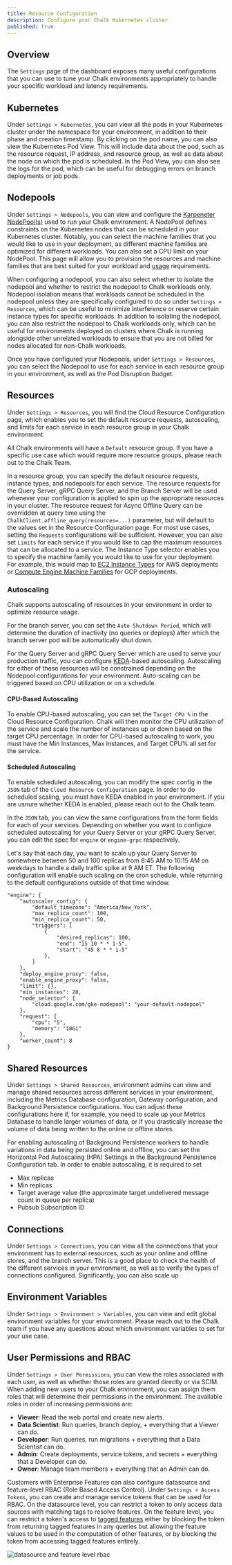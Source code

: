 ```yaml
---
title: Resource Configuration
description: Configure your Chalk Kubernetes cluster
published: true
---
```


## Overview

The `Settings` page of the dashboard exposes many useful configurations that you can use to
tune your Chalk environments appropriately to handle your specific workload and latency requirements.


## Kubernetes

Under `Settings > Kubernetes`, you can view all the pods in your Kubernetes cluster under the namespace
for your environment, in addition to their phase and creation timestamp. By clicking on the pod name,
you can also view the Kubernetes Pod View. This will include data about the pod, such as the resource
request, IP address, and resource group, as well as data about the node on which the pod is scheduled.
In the Pod View, you can also see the logs for the pod, which can be useful for debugging errors on
branch deployments or job pods.

## Nodepools

Under `Settings > Nodepools`, you can view and configure the [Karpeneter NodePool(s)](https://karpenter.sh/docs/concepts/nodepools/)
used to run your Chalk environment. A NodePool defines constraints on the Kubernetes nodes that can be
scheduled in your Kubernetes cluster. Notably, you can select the machine families that you would like
to use in your deployment, as different machine families are optimized for different workloads. You can
also set a CPU limit on your NodePool. This page will allow you to provision the resources and machine
families that are best suited for your workload and [usage](/docs/billing) requirements.

When configuring a nodepool, you can also select whether to isolate the nodepool and whether to
restrict the nodepool to Chalk workloads only. Nodepool isolation means that workloads cannot
be scheduled in the nodepool unless they are specifically configured to do so under
`Settings > Resources`, which can be useful to minimize interference or reserve certain instance
types for specific workloads. In addition to isolating the nodepool, you can also restrict the
nodepool to Chalk workloads only, which can be useful for environments deployed on clusters where
Chalk is running alongside other unrelated workloads to ensure that you are not billed for nodes
allocated for non-Chalk workloads.

Once you have configured your Nodepools, under `Settings > Resources`, you can select the Nodepool
to use for each service in each resource group in your environment, as well as the Pod Disruption
Budget.

## Resources

Under `Settings > Resources`, you will find the Cloud Resource Configuration page, which enables you
to set the default resource requests, autoscaling, and limits for each service in each resource group
in your Chalk environment.

All Chalk environments will have a `Default` resource group. If you have a specific use case which would
require more resource groups, please reach out to the Chalk Team.

In a resource group, you can specify the default resource requests, instance types, and nodepools for
each service. The resource requests for the Query Server, gRPC Query Server, and the Branch Server will
be used whenever your configuration is applied to spin up the appropriate resources in your cluster. The
resource request for Async Offline Query can be overridden at query time using the `ChalkClient.offline_query(resources=...)`
parameter, but will default to the values set in the Resource Configuration page. For most use cases,
setting the `Requests` configurations will be sufficient. However, you can also set `Limits` for
each service if you would like to cap the maximum resources that can be allocated to a service.
The Instance Type selector enables you to specify the machine family you would like to use for your
deployment. For example, this would map to [EC2 Instance Types](https://docs.aws.amazon.com/AWSEC2/latest/UserGuide/instance-types.html)
for AWS deployments or [Compute Engine Machine Families](https://cloud.google.com/compute/docs/machine-resource)
for GCP deployments.

### Autoscaling

Chalk supports autoscaling of resources in your environment in order to optimize resource usage.

For the branch server, you can set the `Auto Shutdown Period`, which will determine the duration of
inactivity (no queries or deploys) after which the branch server pod will be automatically shut down.

For the Query Server and gRPC Query Server which are used to serve your production traffic, you can
configure [KEDA](https://keda.sh/)-based autoscaling. Autoscaling for either of these resources will
be constrained depending on the Nodepool configurations for your environment. Auto-scaling can be
triggered based on CPU utilization or on a schedule.

#### CPU-Based Autoscaling

To enable CPU-based autoscaling, you can set the `Target CPU %` in the Cloud Resource Configuration.
Chalk will then monitor the CPU utilization of the service and scale the number of instances up or down
based on the target CPU percentage. In order for CPU-based autoscaling to work, you must have the
Min Instances, Max Instances, and Target CPU% all set for the service.

#### Scheduled Autoscaling

To enable scheduled autoscaling, you can modify the spec config in the `JSON` tab of the `Cloud
Resource Configuration` page. In order to do scheduled scaling, you must have KEDA enabled in your
environment. If you are usnure whether KEDA is enabled, please reach out to the Chalk team.

In the `JSON` tab, you can view the same configurations from the form fields for each of your services.
Depending on whether you want to configure scheduled autoscaling for your Query Server or your
gRPC Query Server, you can edit the spec for `engine` or `engine-grpc` respectively.

Let's say that each day, you want to scale up your Query Server to somewhere between 50 and 100 replicas
from 8:45 AM to 10:15 AM on weekdays to handle a daily traffic spike at 9 AM ET. The following
configuration will enable such scaling on the cron schedule, while returning to the default
configurations outside of that time window.

```
"engine": {
    "autoscaler_config": {
        "default_timezone": "America/New_York",
        "max_replica_count": 100,
        "min_replica_count": 50,
        "triggers": [
            {
                "desired_replicas": 100,
                "end": "15 10 * * 1-5",
                "start": "45 8 * * 1-5"
            },
        ]
    },
    "deploy_engine_proxy": false,
    "enable_engine_proxy": false,
    "limit": {},
    "min_instances": 20,
    "node_selector": {
        "cloud.google.com/gke-nodepool": "your-default-nodepool"
    },
    "request": {
        "cpu": "5",
        "memory": "10Gi"
    },
    "worker_count": 8
}

```

## Shared Resources

Under `Settings > Shared Resources`, environment admins can view and manage shared resources across
different services in your environment, including the Metrics Database configuration, Gateway
configuration, and Background Persistence configurations. You can adjust these configurations here
if, for example, you need to scale up your Metrics Database to handle larger volumes of data, or
if you drastically increase the volume of data being written to the online or offline stores.

For enabling autoscaling of Background Persistence workers to handle variations in data being persisted
online and offline, you can set the Horizontal Pod Autoscaling (HPA) Settings in the Background
Persistence Configuration tab. In order to enable autoscaling, it is required to set
* Max replicas
* Min replicas
* Target average value (the approximate target undelivered message count in queue per replica)
* Pubsub Subscription ID

## Connections

Under `Settings > Connections`, you can view all the connections that your environment has to external
resources, such as your online and offline stores, and the branch server. This is a good place to check
the health of the different services in your environment, as well as to verify the types of connections
configured. Significantly, you can also scale up

## Environment Variables

Under `Settings > Environment > Variables`, you can view and edit global environment variables for
your environment. Please reach out to the Chalk team if you have any questions about which environment variables
to set for your use case.

## User Permissions and RBAC

Under `Settings > User Permissions`, you can view the roles associated with each user, as well as whether those
roles are granted directly or via SCIM. When adding new users to your Chalk environment, you can assign
them roles that will determine their permissions in the environment. The available roles in order of
increasing permissions are:

- **Viewer**: Read the web portal and create new alerts.
- **Data Scientist**: Run queries, branch deploy, + everything that a Viewer can do.
- **Developer**: Run queries, run migrations + everything that a Data Scientist can do.
- **Admin**: Create deployments, service tokens, and secrets + everything that a Developer can do.
- **Owner**: Manage team members + everything that an Admin can do.

Customers with Enterprise Features can also configure datasource and feature-level RBAC (Role Based Access Control).
Under `Settings > Access Tokens`, you can create and manage service tokens that can be used for RBAC.
On the datasource level, you can restrict a token to only access data sources with matching tags to resolve features.
On the feature level, you can restrict a token's access to [tagged features](/api-docs#features.tags) either by
blocking the token from returning tagged features in any queries but allowing the feature values to be
used in the computation of other features, or by blocking the token from accessing tagged features entirely.

![datasource and feature level rbac](/img/datasource-feature-rbac.png)



